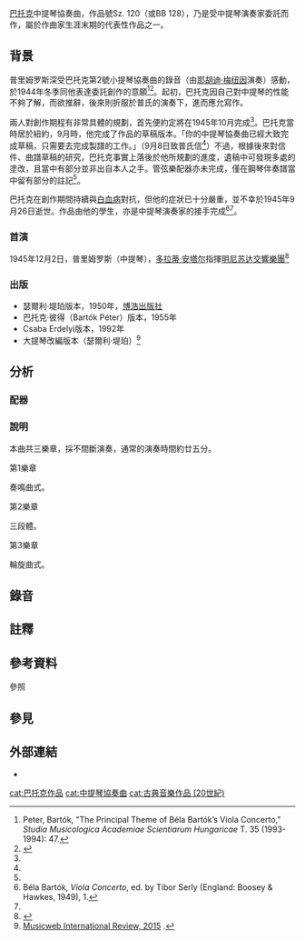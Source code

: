 [[巴托克·贝拉|巴托克]]中提琴協奏曲，作品號Sz. 120（或BB 128），乃是受中提琴演奏家{{le|威廉·普里姆罗斯|William Primrose}}委託而作，屬於作曲家生涯末期的代表性作品之一。

== 背景 ==
普里姆罗斯深受巴托克第2號小提琴協奏曲的錄音（由[[耶胡迪·梅纽因|耶胡迪·梅纽因]]演奏）感動，於1944年冬季同他表達委託創作的意願<ref>Peter, Bartók, "The Principal Theme of Béla Bartók’s Viola Concerto," ''Studia Musicologica Academiae Scientiarum Hungaricae'' T. 35 (1993-1994): 47.</ref><ref name=thesis1>{{Cite thesis |degree=碩士 |chapter= |title=巴爾托克《中提琴協奏曲》指揮研究 |url=https://hdl.handle.net/11296/dk3598 |author=曹立東 |last= |first= |year=2013年4月 |publisher=國立臺灣師範大學 |accessdate=2021-02-12 |docket= |oclc= }}</ref>{{rp|29}}。起初，巴托克因自己對中提琴的性能不夠了解，而欲推辭，後來則折服於普氏的演奏下，進而應允寫作。

兩人對創作期程有非常具體的規劃，首先便約定將在1945年10月完成<ref name=thesis1/>{{rp|30}}。巴托克當時居於紐約{{link-en|薩拉奈克湖 (紐約)|Saranac Lake, New York|薩拉奈克湖}}，9月時，他完成了作品的草稿版本。「你的中提琴協奏曲已經大致完成草稿，只需要去完成製譜的工作。」（9月8日致普氏信<ref name=thesis1/>{{rp|31}}）不過，根據後來對信件、曲譜草稿的研究，巴托克事實上落後於他所規劃的進度，遺稿中可發現多處的塗改，且當中有部分並非出自本人之手。管弦樂配器亦未完成，僅在鋼琴伴奏譜當中留有部分的註記<ref name=thesis1/>{{rp|31}}。

巴托克在創作期間持續與[[白血病|白血病]]對抗，但他的症狀已十分嚴重，並不幸於1945年9月26日逝世。作品由他的學生，亦是中提琴演奏家的{{link-hu|瑟爾利·堤珀|Serly Tibor}}接手完成<ref>Béla Bartók, ''Viola Concerto'', ed. by Tibor Serly (England: Boosey & Hawkes, 1949), 1.</ref><ref name=thesis1/>{{rp|31}}。

=== 首演 ===
1945年12月2日，普里姆罗斯（中提琴），[[多拉蒂·安塔尔|多拉蒂·安塔尔]]指揮[[明尼苏达交響樂團|明尼苏达交響樂團]]<ref>{{cite news|url=https://query.nytimes.com/search/sitesearch/?action=click&contentCollection=Arts&region=TopBar&WT.nav=searchWidget&module=SearchSubmit&pgtype=article#/Tibor+Serly/from19491211to19491211/|title=Story of a Concerto: Bartók's Last Work|author=Tibor Serly|date=1949-12-11|newspaper=[[纽约时报|''The New York Times'']]|accessdate=2021-02-12|archive-date=2017-11-07|archive-url=https://web.archive.org/web/20171107025407/http://query.nytimes.com/search/sitesearch/?action=click&contentCollection=Arts&region=TopBar&WT.nav=searchWidget&module=SearchSubmit&pgtype=article#/Tibor+Serly/from19491211to19491211/|dead-url=no}}</ref>

=== 出版 ===
* 瑟爾利·堤珀版本，1950年，[[博浩出版社|博浩出版社]]
* 巴托克·彼得（Bartók Péter）版本，1955年{{notetag|此版本由巴托克之子彼得與中提琴家{{link-en|保羅·紐鮑爾|Paul Neubauer}}共同編輯。}}
* Csaba Erdelyi{{譯名請求}}版本，1992年
* 大提琴改編版本（瑟爾利·堤珀）{{notetag|此版本曾由大提琴演奏家[[斯塔克·亚诺什|斯塔克·亚诺什]]錄製。}}<ref name=Musicweb>[http://www.musicweb-international.com/classrev/2015/May/Hungarian_CCs_NI5919.htm Musicweb International Review, 2015] {{Wayback|url=http://www.musicweb-international.com/classrev/2015/May/Hungarian_CCs_NI5919.htm |date=20200108073350 }}.</ref>

== 分析 ==
=== 配器 ===
{{expand section}}

=== 說明 ===
本曲共三樂章，採不間斷演奏，通常的演奏時間約廿五分。

{{ordered list|list_style_type=upper-roman
|[[速度_(音樂)#基本速度標記|中板]]
|[[速度_(音樂)#基本速度標記|慢板]]
|[[速度_(音樂)#基本速度標記|快板]]
}}

;第1樂章
奏鳴曲式。

;第2樂章
三段體。

;第3樂章
輪旋曲式。

== 錄音 ==
{{expand list}}

== 註釋 ==
{{notefoot}}

== 參考資料 ==
;參照
{{reflist}}

== 參見 ==
{{portal|古典音樂}}

== 外部連結 ==
* {{IMSLP|work=Viola Concerto (Bartók, Béla)|cname=巴托克中提琴協奏曲}}

{{Authority control}}
{{DEFAULTSORT:Viola Concerto (Bartok)}}
[[cat:巴托克作品|cat:巴托克作品]]
[[cat:中提琴協奏曲|cat:中提琴協奏曲]]
[[cat:古典音樂作品_(20世紀)|cat:古典音樂作品 (20世紀)]]